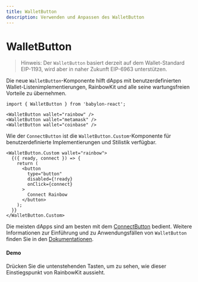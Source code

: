 ```yaml
---
title: WalletButton
description: Verwenden und Anpassen des WalletButton
---
```


# WalletButton

> Hinweis: Der `WalletButton` basiert derzeit auf dem Wallet-Standard EIP-1193, wird aber in naher Zukunft EIP-6963 unterstützen.

Die neue `WalletButton`-Komponente hilft dApps mit benutzerdefinierten Wallet-Listenimplementierungen, RainbowKit und alle seine wartungsfreien Vorteile zu übernehmen.

```tsx
import { WalletButton } from 'babylon-react';

<WalletButton wallet="rainbow" />
<WalletButton wallet="metamask" />
<WalletButton wallet="coinbase" />
```

Wie der `ConnectButton` ist die `WalletButton.Custom`-Komponente für benutzerdefinierte Implementierungen und Stilistik verfügbar.

```tsx
<WalletButton.Custom wallet="rainbow">
  {({ ready, connect }) => {
    return (
      <button
        type="button"
        disabled={!ready}
        onClick={connect}
      >
        Connect Rainbow
      </button>
    );
  }}
</WalletButton.Custom>
```

Die meisten dApps sind am besten mit dem [ConnectButton](https://www.rainbowkit.com/docs/connect-button) bedient. Weitere Informationen zur Einführung und zu Anwendungsfällen von `WalletButton` finden Sie in den [Dokumentationen](https://www.rainbowkit.com/docs/wallet-button).

#### Demo

Drücken Sie die untenstehenden Tasten, um zu sehen, wie dieser Einstiegspunkt von RainbowKit aussieht.

<WalletButtonDemo />
